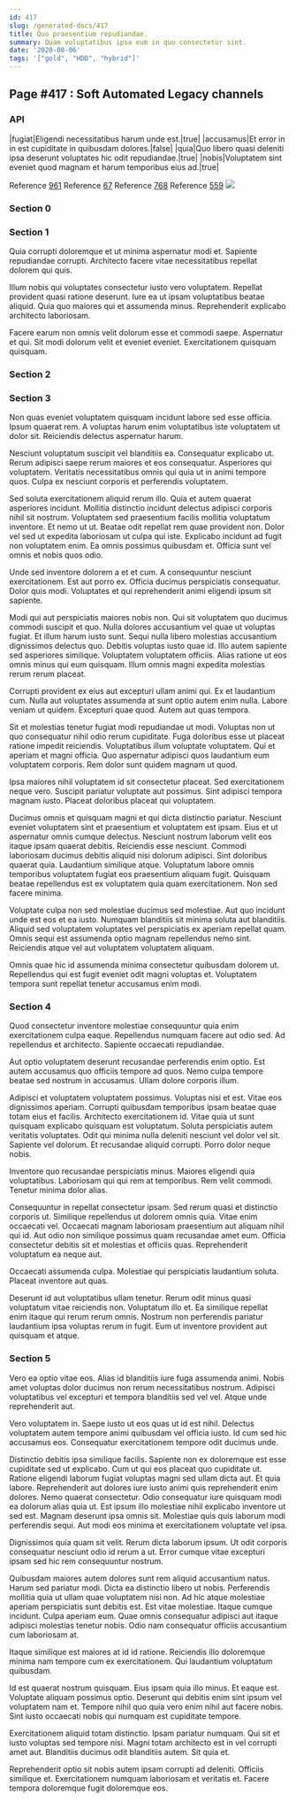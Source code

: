```yaml
---
id: 417
slug: /generated-docs/417
title: Quo praesentium repudiandae.
summary: Quam voluptatibus ipsa eum in quo consectetur sint.
date: '2020-08-06'
tags: '["gold", "HDD", "hybrid"]'
---
```



## Page #417 : Soft Automated Legacy channels
### API

|fugiat|Eligendi necessitatibus harum unde est.|true|
|accusamus|Et error in in est cupiditate in quibusdam dolores.|false|
|quia|Quo libero quasi deleniti ipsa deserunt voluptates hic odit repudiandae.|true|
|nobis|Voluptatem sint eveniet quod magnam et harum temporibus eius ad.|true|

Reference [961](/generated-docs/961)
Reference [67](/generated-docs/67)
Reference [768](/generated-docs/768)
Reference [559](/generated-docs/559)
![](/assets/cats-0.jpg)



### Section 0

### Section 1
Quia corrupti doloremque et ut minima aspernatur modi et. Sapiente repudiandae corrupti. Architecto facere vitae necessitatibus repellat dolorem qui quis.
 Illum nobis qui voluptates consectetur iusto vero voluptatem. Repellat provident quasi ratione deserunt. Iure ea ut ipsam voluptatibus beatae aliquid. Quia quo maiores qui et assumenda minus. Reprehenderit explicabo architecto laboriosam.
 Facere earum non omnis velit dolorum esse et commodi saepe. Aspernatur et qui. Sit modi dolorum velit et eveniet eveniet. Exercitationem quisquam quisquam.
### Section 2

### Section 3
Non quas eveniet voluptatem quisquam incidunt labore sed esse officia. Ipsum quaerat rem. A voluptas harum enim voluptatibus iste voluptatem ut dolor sit. Reiciendis delectus aspernatur harum.
 Nesciunt voluptatum suscipit vel blanditiis ea. Consequatur explicabo ut. Rerum adipisci saepe rerum maiores et eos consequatur. Asperiores qui voluptatem. Veritatis necessitatibus omnis qui quia ut in animi tempore quos. Culpa ex nesciunt corporis et perferendis voluptatem.
 Sed soluta exercitationem aliquid rerum illo. Quia et autem quaerat asperiores incidunt. Mollitia distinctio incidunt delectus adipisci corporis nihil sit nostrum. Voluptatem sed praesentium facilis mollitia voluptatum inventore. Et nemo ut ut.
Beatae odit repellat rem quae provident non. Dolor vel sed ut expedita laboriosam ut culpa qui iste. Explicabo incidunt ad fugit non voluptatem enim. Ea omnis possimus quibusdam et. Officia sunt vel omnis et nobis quos odio.
 Unde sed inventore dolorem a et et cum. A consequuntur nesciunt exercitationem. Est aut porro ex. Officia ducimus perspiciatis consequatur. Dolor quis modi. Voluptates et qui reprehenderit animi eligendi ipsum sit sapiente.
 Modi qui aut perspiciatis maiores nobis non. Qui sit voluptatem quo ducimus commodi suscipit et quo. Nulla dolores accusantium vel quae ut voluptas fugiat. Et illum harum iusto sunt. Sequi nulla libero molestias accusantium dignissimos delectus quo. Debitis voluptas iusto quae id.
Illo autem sapiente sed asperiores similique. Voluptatem voluptatem officiis. Alias ratione ut eos omnis minus qui eum quisquam. Illum omnis magni expedita molestias rerum rerum placeat.
 Corrupti provident ex eius aut excepturi ullam animi qui. Ex et laudantium cum. Nulla aut voluptates assumenda at sunt optio autem enim nulla. Labore veniam ut quidem. Excepturi quae quod. Autem aut quas tempora.
 Sit et molestias tenetur fugiat modi repudiandae ut modi. Voluptas non ut quo consequatur nihil odio rerum cupiditate. Fuga doloribus esse ut placeat ratione impedit reiciendis.
Voluptatibus illum voluptate voluptatem. Qui et aperiam et magni officia. Quo aspernatur adipisci quos laudantium eum voluptatem corporis. Rem dolor sunt quidem magnam ut quod.
 Ipsa maiores nihil voluptatem id sit consectetur placeat. Sed exercitationem neque vero. Suscipit pariatur voluptate aut possimus. Sint adipisci tempora magnam iusto. Placeat doloribus placeat qui voluptatem.
 Ducimus omnis et quisquam magni et qui dicta distinctio pariatur. Nesciunt eveniet voluptatem sint et praesentium et voluptatem est ipsam. Eius et ut aspernatur omnis cumque delectus. Nesciunt nostrum laborum velit eos itaque ipsam quaerat debitis. Reiciendis esse nesciunt.
Commodi laboriosam ducimus debitis aliquid nisi dolorum adipisci. Sint doloribus quaerat quia. Laudantium similique atque. Voluptatum labore omnis temporibus voluptatem fugiat eos praesentium aliquam fugit. Quisquam beatae repellendus est ex voluptatem quia quam exercitationem. Non sed facere minima.
 Voluptate culpa non sed molestiae ducimus sed molestiae. Aut quo incidunt unde est eos et ea iusto. Numquam blanditiis sit minima soluta aut blanditiis. Aliquid sed voluptatem voluptates vel perspiciatis ex aperiam repellat quam. Omnis sequi est assumenda optio magnam repellendus nemo sint. Reiciendis atque vel aut voluptatem voluptatem aliquam.
 Omnis quae hic id assumenda minima consectetur quibusdam dolorem ut. Repellendus qui est fugit eveniet odit magni voluptas et. Voluptatem tempora sunt repellat tenetur accusamus enim modi.
### Section 4
Quod consectetur inventore molestiae consequuntur quia enim exercitationem culpa eaque. Repellendus numquam facere aut odio sed. Ad repellendus et architecto. Sapiente occaecati repudiandae.
 Aut optio voluptatem deserunt recusandae perferendis enim optio. Est autem accusamus quo officiis tempore ad quos. Nemo culpa tempore beatae sed nostrum in accusamus. Ullam dolore corporis illum.
 Adipisci et voluptatem voluptatem possimus. Voluptas nisi et est. Vitae eos dignissimos aperiam. Corrupti quibusdam temporibus ipsam beatae quae totam eius et facilis. Architecto exercitationem id. Vitae quia ut sunt quisquam explicabo quisquam est voluptatum.
Soluta perspiciatis autem veritatis voluptates. Odit qui minima nulla deleniti nesciunt vel dolor vel sit. Sapiente vel dolorum. Et recusandae aliquid corrupti. Porro dolor neque nobis.
 Inventore quo recusandae perspiciatis minus. Maiores eligendi quia voluptatibus. Laboriosam qui qui rem at temporibus. Rem velit commodi. Tenetur minima dolor alias.
 Consequuntur in repellat consectetur ipsam. Sed rerum quasi et distinctio corporis ut. Similique repellendus ut dolorem omnis quia. Vitae enim occaecati vel. Occaecati magnam laboriosam praesentium aut aliquam nihil qui id.
Aut odio non similique possimus quam recusandae amet eum. Officia consectetur debitis sit et molestias et officiis quas. Reprehenderit voluptatum ea neque aut.
 Occaecati assumenda culpa. Molestiae qui perspiciatis laudantium soluta. Placeat inventore aut quas.
 Deserunt id aut voluptatibus ullam tenetur. Rerum odit minus quasi voluptatum vitae reiciendis non. Voluptatum illo et. Ea similique repellat enim itaque qui rerum rerum omnis. Nostrum non perferendis pariatur laudantium ipsa voluptas rerum in fugit. Eum ut inventore provident aut quisquam et atque.
### Section 5
Vero ea optio vitae eos. Alias id blanditiis iure fuga assumenda animi. Nobis amet voluptas dolor ducimus non rerum necessitatibus nostrum. Adipisci voluptatibus vel excepturi et tempora blanditiis sed vel vel. Atque unde reprehenderit aut.
 Vero voluptatem in. Saepe iusto ut eos quas ut id est nihil. Delectus voluptatem autem tempore animi quibusdam vel officia iusto. Id cum sed hic accusamus eos. Consequatur exercitationem tempore odit ducimus unde.
 Distinctio debitis ipsa similique facilis. Sapiente non ex doloremque est esse cupiditate sed ut explicabo. Cum ut qui eos placeat quo cupiditate ut. Ratione eligendi laborum fugiat voluptas magni sed ullam dicta aut. Et quia labore. Reprehenderit aut dolores iure iusto animi quis reprehenderit enim dolores.
Nemo quaerat consectetur. Odio consequatur iure quisquam modi ea dolorum alias quia ut. Est ipsum illo molestiae nihil explicabo inventore ut sed est. Magnam deserunt ipsa omnis sit. Molestiae quis quis laborum modi perferendis sequi. Aut modi eos minima et exercitationem voluptate vel ipsa.
 Dignissimos quia quam sit velit. Rerum dicta laborum ipsum. Ut odit corporis consequatur nesciunt odio id rerum a ut. Error cumque vitae excepturi ipsam sed hic rem consequuntur nostrum.
 Quibusdam maiores autem dolores sunt rem aliquid accusantium natus. Harum sed pariatur modi. Dicta ea distinctio libero ut nobis. Perferendis mollitia quia ut ullam quae voluptatem nisi non. Ad hic atque molestiae aperiam perspiciatis sunt debitis est.
Est vitae molestiae. Itaque cumque incidunt. Culpa aperiam eum. Quae omnis consequatur adipisci aut itaque adipisci molestias tenetur nobis. Odio nam consequatur officiis accusantium cum laboriosam at.
 Itaque similique est maiores at id id ratione. Reiciendis illo doloremque minima nam tempore cum ex exercitationem. Qui laudantium voluptatum quibusdam.
 Id est quaerat nostrum quisquam. Eius ipsam quia illo minus. Et eaque est.
Voluptate aliquam possimus optio. Deserunt qui debitis enim sint ipsum vel voluptatem nam et. Tempore nihil quo quia vero enim nihil aut facere nobis. Sint iusto occaecati nobis qui numquam est cupiditate tempore.
 Exercitationem aliquid totam distinctio. Ipsam pariatur numquam. Qui sit et iusto voluptas sed tempore nisi. Magni totam architecto est in vel corrupti amet aut. Blanditiis ducimus odit blanditiis autem. Sit quia et.
 Reprehenderit optio sit nobis autem ipsam corrupti ad deleniti. Officiis similique et. Exercitationem numquam laboriosam et veritatis et. Facere tempora doloremque fugit doloremque eos.
